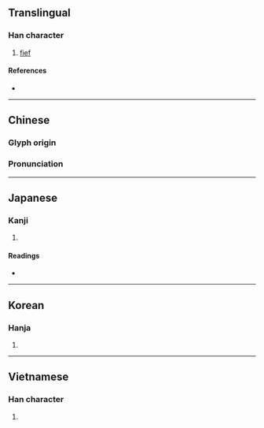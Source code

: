 {{also|采}}
{{character info/new}}
==Translingual==

===Han character===
{{Han char|rn=32|rad=土|as=08|sn=11|four=42194|canj=GBD|ids=⿰土采}}

# [[fief]]

====References====
* {{Han ref|kx=0230.430|dkj=05182|dj=0467.040|hdz=10455.060|uh=57F0|ud=22512|bh=D4CA|bd=54474}}

----

==Chinese==
{{zh-forms|s=采}}

===Glyph origin===
{{Han etym}}

===Pronunciation===
{{zh-pron
|m=cài
|c=coi3
|mc=y
|oc=y
|ma=
|cat=n
}}

----

==Japanese==

===Kanji===
{{ja-kanji|grade=|rs=土08}}

# {{defn|lang=ja|sort=土08}}

====Readings====
* {{ja-readings|on=[[さい]] (sai)|kun=[[つか]] (tsuka)}}

----

==Korean==

===Hanja===
{{ko-hanja|hangeul=채|rv=chae|mr=ch'ae}}

# {{defn|lang=ko|sort=土08}}

----

==Vietnamese==

===Han character===
{{vi-hantu|[[thái]]|rs=土08}}

# {{defn|lang=vi|sort=土08}}